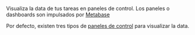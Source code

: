Visualiza la data de tus tareas en paneles de control. Los paneles o dashboards son impulsados por [Metabase](https://www.metabase.com/)

Por defecto, existen tres tipos de [paneles de control](#dashboards) para visualizar la data.